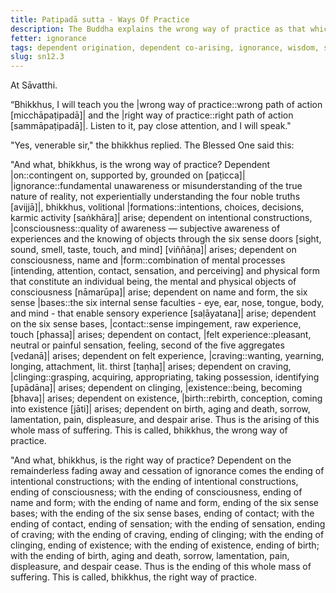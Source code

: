 ```yaml
---
title: Paṭipadā sutta - Ways Of Practice
description: The Buddha explains the wrong way of practice as that which leads to the arising of suffering, and the right way of practice as that which leads to the ending of suffering.
fetter: ignorance
tags: dependent origination, dependent co-arising, ignorance, wisdom, suffering, ignorance, intentional constructions, consciousness, name and form, six sense bases, contact, sensation, feeling, craving, clinging, existence, birth, aging and death, right way of practice, wrong way of practice, sn, sn12-21, sn12
slug: sn12.3
---
```


At Sāvatthi.

“Bhikkhus, I will teach you the |wrong way of practice::wrong path of action [micchāpaṭipadā]| and the |right way of practice::right path of action [sammāpaṭipadā]|. Listen to it, pay close attention, and I will speak."

"Yes, venerable sir," the bhikkhus replied. The Blessed One said this:

"And what, bhikkhus, is the wrong way of practice? Dependent |on::contingent on, supported by, grounded on [paṭicca]| |ignorance::fundamental unawareness or misunderstanding of the true nature of reality, not experientially understanding the four noble truths [avijjā]|, bhikkhus, volitional |formations::intentions, choices, decisions, karmic activity [saṅkhāra]| arise; dependent on intentional constructions, |consciousness::quality of awareness — subjective awareness of experiences and the knowing of objects through the six sense doors [sight, sound, smell, taste, touch, and mind] [viññāṇa]| arises; dependent on consciousness, name and |form::combination of mental processes [intending, attention, contact, sensation, and perceiving] and physical form that constitute an individual being, the mental and physical objects of consciousness [nāmarūpa]| arise; dependent on name and form, the six sense |bases::the six internal sense faculties - eye, ear, nose, tongue, body, and mind - that enable sensory experience [saḷāyatana]| arise; dependent on the six sense bases, |contact::sense impingement, raw experience, touch [phassa]| arises; dependent on contact, |felt experience::pleasant, neutral or painful sensation, feeling, second of the five aggregates [vedanā]| arises; dependent on felt experience, |craving::wanting, yearning, longing, attachment, lit. thirst [taṇha]| arises; dependent on craving, |clinging::grasping, acquiring, appropriating, taking possession, identifying [upādāna]| arises; dependent on clinging, |existence::being, becoming [bhava]| arises; dependent on existence, |birth::rebirth, conception, coming into existence [jāti]| arises; dependent on birth, aging and death, sorrow, lamentation, pain, displeasure, and despair arise. Thus is the arising of this whole mass of suffering. This is called, bhikkhus, the wrong way of practice.

"And what, bhikkhus, is the right way of practice? Dependent on the remainderless fading away and cessation of ignorance comes the ending of intentional constructions; with the ending of intentional constructions, ending of consciousness; with the ending of consciousness, ending of name and form; with the ending of name and form, ending of the six sense bases; with the ending of the six sense bases, ending of contact; with the ending of contact, ending of sensation; with the ending of sensation, ending of craving; with the ending of craving, ending of clinging; with the ending of clinging, ending of existence; with the ending of existence, ending of birth; with the ending of birth, aging and death, sorrow, lamentation, pain, displeasure, and despair cease. Thus is the ending of this whole mass of suffering. This is called, bhikkhus, the right way of practice.